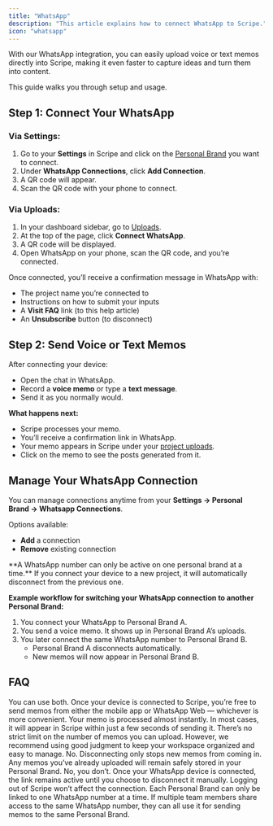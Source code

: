 ```yaml
---
title: "WhatsApp"
description: "This article explains how to connect WhatsApp to Scripe."
icon: "whatsapp"
---
```


With our WhatsApp integration, you can easily upload voice or text memos directly into Scripe, making it even faster to capture ideas and turn them into content.

This guide walks you through setup and usage.

## Step 1: Connect Your WhatsApp

### Via Settings:

1. Go to your **Settings** in Scripe and click on the [Personal Brand](/account/personalbrand) you want to connect.
2. Under **WhatsApp Connections**, click **Add Connection**.
3. A QR code will appear.
4. Scan the QR code with your phone to connect.

### Via Uploads:

1. In your dashboard sidebar, go to [Uploads](/sidebar/uploads).
2. At the top of the page, click **Connect WhatsApp**.
3. A QR code will be displayed.
4. Open WhatsApp on your phone, scan the QR code, and you’re connected.

Once connected, you’ll receive a confirmation message in WhatsApp with:

- The project name you’re connected to
- Instructions on how to submit your inputs
- A **Visit FAQ** link (to this help article)
- An **Unsubscribe** button (to disconnect)

## Step 2: Send Voice or Text Memos

After connecting your device:

- Open the chat in WhatsApp.
- Record a **voice memo** or type a **text message**.
- Send it as you normally would.

**What happens next:**

- Scripe processes your memo.
- You’ll receive a confirmation link in WhatsApp.
- Your memo appears in Scripe under your [project uploads](/sidebar/uploads).
- Click on the memo to see the posts generated from it.

## Manage Your WhatsApp Connection

You can manage connections anytime from your **Settings → Personal Brand → Whatsapp Connections**.

Options available:

- **Add** a connection
- **Remove** existing connection

<Warning>
  **A WhatsApp number can only be active on one personal brand at a time.** If you connect your device to a new project, it will automatically disconnect from the previous one.
</Warning>

**Example workflow for switching your WhatsApp connection to another Personal Brand:**

1. You connect your WhatsApp to Personal Brand A.
2. You send a voice memo. It shows up in Personal Brand A’s uploads.
3. You later connect the same WhatsApp number to Personal Brand B.
   - Personal Brand A disconnects automatically.
   - New memos will now appear in Personal Brand B.

## FAQ

<AccordionGroup>
  <Accordion title="Can I use WhatsApp Web or does it have to be my mobile app?">
    You can use both. Once your device is connected to Scripe, you’re free to send memos from either the mobile app or WhatsApp Web — whichever is more convenient.
  </Accordion>
  <Accordion title="How long does it take for a memo to appear in Scripe?">
    Your memo is processed almost instantly. In most cases, it will appear in Scripe within just a few seconds of sending it.
  </Accordion>
  <Accordion title="Is there a limit to how many memos I can send?">
    There’s no strict limit on the number of memos you can upload. However, we recommend using good judgment to keep your workspace organized and easy to manage.
  </Accordion>
  <Accordion title="Will disconnecting delete my previously uploaded memos?">
    No. Disconnecting only stops new memos from coming in. Any memos you’ve already uploaded will remain safely stored in your Personal Brand.
  </Accordion>
  <Accordion title="Do I need to reconnect every time I log out of Scripe?">
    No, you don’t. Once your WhatsApp device is connected, the link remains active until you choose to disconnect it manually. Logging out of Scripe won’t affect the connection.
  </Accordion>
  <Accordion title="Can team members use the same WhatsApp number, or does each person need their own?">
    Each Personal Brand can only be linked to one WhatsApp number at a time. If multiple team members share access to the same WhatsApp number, they can all use it for sending memos to the same Personal Brand.
  </Accordion>
</AccordionGroup>